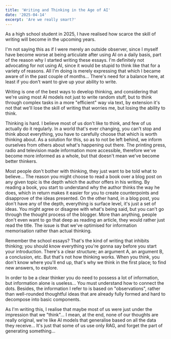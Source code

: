 ```yaml
---
title: 'Writing and Thinking in the Age of AI'
date: '2025-04-14'
excerpt: 'Are we really smart?'
---
```


As a high school student in 2025, I have realised how scarce the skill of writing will become in the upcoming years.

I'm not saying this as if I were merely an outside observer, since I myself have become worse at being articulate after using AI on a daily basis, part of the reason why I started writing these essays. I'm definitely not advocating for not using AI, since it would be stupid to think like that for a variety of reasons. All I'm doing is merely expressing that which I became aware of in the past couple of months… There's need for a balance here, at least if you don't want to give up your ability to write.

Writing is one of the best ways to develop thinking, and considering that we're using most AI models not just to write random stuff, but to think through complex tasks in a more "efficient" way via text, by extension it's not that we'll lose the skill of writing that worries me, but losing the ability to think.

Thinking is hard. I believe most of us don't like to think, and few of us actually do it regularly. In a world that's ever changing, you can't stop and think about everything, you have to carefully choose that which is worth thinking about. As a solution for this, so as to not be left behind, we inform ourselves from others about what's happening out there. The printing press, radio and television made information more accessible, therefore we've become more informed as a whole, but that doesn't mean we've become better thinkers.

Most people don't bother with thinking, they just want to be told what to believe… The reason you might choose to read a book over a blog post on any given topic is the depth which the author offers in his writing. By reading a book, you start to understand why the author thinks the way he does, which in return makes it easier for you to create counterpoints and disapprove of the ideas presented. On the other hand, in a blog post, you don't have any of the depth, everything is surface level, it's just a set of ideas. You might agree or disagree with what's being said, but you can't go through the thought process of the blogger. More than anything, people don't even want to go that deep as reading an article, they would rather just read the title. The issue is that we've optimised for information memorisation rather than actual thinking.

Remember the school essays? That's the kind of writing that inhibits thinking; you should know everything you're gonna say before you start your introduction. There's a clear structure; an argument A, an argument B, a conclusion, etc. But that's not how thinking works. When you think, you don't know where you'll end up, that's why we think in the first place; to find new answers, to explore.

In order to be a clear thinker you do need to possess a lot of information, but information alone is useless… You must understand how to connect the dots. Besides, the information I refer to is based on "observations", rather than well-rounded thoughtful ideas that are already fully formed and hard to decompose into basic components.

As I'm writing this, I realise that maybe most of us were just under the impression that we "think"... I mean, at the end, none of our thoughts are really original, we're like AI models that generalise based on all the data they receive... It's just that some of us use only RAG, and forget the part of generating something...